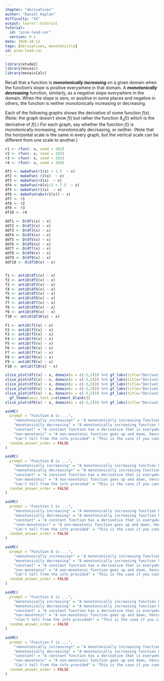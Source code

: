 ```yaml
---
chapter: "derivatives"
author: "Daniel Kaplan"
difficulty: "XX"
output: learnr::tutorial
tutorial:
  id: "pine-lead-car"
  version: 0.1
date: 2020-10-12 
tags: [derivatives, monotonicity]
id: pine-lead-car
---
```


```r
library(etude2)
library(mosaic)
library(mosaicCalc)
```

Recall that a function is ***monotonically increasing*** on a given domain when the function's slope is positive everywhere in that domain. A ***monotonically decreasing*** function, similarly, as a negative slope everywhere in the domain. When the slope is zero, or positive in some places and negative in others, the function is neither monotonically increasing or decreasing.

Each of the following graphs shows the derivative of some function $f(x)$. (Note: the graph doesn't show $f()$ but rather the function $\partial_x f()$ which is the derivative of $f()$.) For each graph, say whether the function $f()$ is monotonically increasing, monotonically decreasing, or neither. (Note that the horizontal scale is the same in every graph, but the vertical scale can be different from one scale to another.)

```r
r1 <- rfun(~ x, seed = 101)
r2 <- rfun(~ x, seed = 102)
r3 <- rfun(~ x, seed = 103)
r4 <- rfun(~ x, seed = 104)

df1 <- makeFun(r1(x) + 1.5  ~ x)
df2 <- makeFun(-r2(x)  ~ x)
df3 <- makeFun(r3(x)  ~ x)
df4 <- makeFun(r4(x)/2 + 7.5  ~ x)
df5 <- makeFun(r1(x)  ~ x)
df6 <- makeFun(abs(r2(x)) ~ x)
df7 <- r1
df8 <- r2
df9 <- r3
df10 <- r4

ddf1 <- D(df1(x) ~ x)
ddf2 <- D(df2(x) ~ x)
ddf3 <- D(df3(x) ~ x)
ddf4 <- D(df4(x) ~ x)
ddf5 <- D(df5(x) ~ x)
ddf6 <- D(df6(x) ~ x)
ddf7 <- D(df7(x) ~ x)
ddf8 <- D(df8(x) ~ x)
ddf9 <- D(df9(x) ~ x)
ddf10 <- D(df10(x) ~ x)


f1 <- antiD(df1(x) ~ x)
f2 <- antiD(df2(x) ~ x)
f3 <- antiD(df3(x) ~ x)
f4 <- antiD(df4(x) ~ x)
f5 <- antiD(df5(x) ~ x)
f6 <- antiD(df6(x) ~ x)
f7 <- antiD(df7(x) ~ x)
f8 <- antiD(df8(x) ~ x)
f9 <- antiD(df9(x) ~ x)
f10 <- antiD(df10(x) ~ x)

F1 <- antiD(f1(x) ~ x)
F2 <- antiD(f2(x) ~ x)
F3 <- antiD(f3(x) ~ x)
F4 <- antiD(f4(x) ~ x)
F5 <- antiD(f5(x) ~ x)
F6 <- antiD(f6(x) ~ x)
F7 <- antiD(f7(x) ~ x)
F8 <- antiD(f8(x) ~ x)
F9 <- antiD(f9(x) ~ x)
F10 <- antiD(f10(x) ~ x)
```


```r
slice_plot(df1(x) ~ x, domain(x = c(-5,5))) %>% gf_labs(title="Derivative of function A", y="df(x)")
slice_plot(df2(x) ~ x, domain(x = c(-5,5))) %>% gf_labs(title="Derivative of function B", y="df(x)")
slice_plot(df3(x) ~ x, domain(x = c(-5,5))) %>% gf_labs(title="Derivative of function C", y="df(x)")
slice_plot(df4(x) ~ x, domain(x = c(-5,5))) %>% gf_labs(title="Derivative of function D", y="df(x)")
slice_plot(df5(x) ~ x, domain(x = c(-5,5))) %>% gf_labs(title="Derivative of function E", y="df(x)") %>%
  gf_theme(axis.text.y=element_blank())
slice_plot(df6(x) ~ x, domain(x = c(-5,5))) %>% gf_labs(title="Derivative of function F", y="df(x)")
```

```r
askMC(
  prompt = "Function A is ...",
    "+monotonically increasing+" = "A monotonically increasing function has a function that is everywhere $> 0$",
    "monotonically decreasing" = "A monotonically increasing function has a function that is everywhere $> 0$",
    "constant" = "A constant function has a derivative that is everywhere 0.",
    "non-monotonic" = "A non-monotonic function goes up and down, hence the derivative is positive in some places and negative in others.",
    "Can't tell from the info provided" = "This is the case if you cannot tell if the derivative is positive or negative.", 
  random_answer_order = FALSE
)
```


```r
askMC(
  prompt = "Function B is ...",
    "monotonically increasing" = "A monotonically increasing function has a function that is everywhere $> 0$",
    "+monotonically decreasing+" = "A monotonically increasing function has a function that is everywhere $> 0$",
    "constant" = "A constant function has a derivative that is everywhere 0.",
    "non-monotonic" = "A non-monotonic function goes up and down, hence the derivative is positive in some places and negative in others.",
    "Can't tell from the info provided" = "This is the case if you cannot tell if the derivative is positive or negative.",
  random_answer_order = FALSE
)
```
```r
askMC(
  prompt = "Function C is ...",
    "monotonically increasing" = "A monotonically increasing function has a function that is everywhere $> 0$",
    "monotonically decreasing" = "A monotonically increasing function has a function that is everywhere $> 0$",
    "constant" = "A constant function has a derivative that is everywhere 0.",
    "+non-monotonic+" = "A non-monotonic function goes up and down, hence the derivative is positive in some places and negative in others.",
    "Can't tell from the info provided" = "This is the case if you cannot tell if the derivative is positive or negative.", 
  random_answer_order = FALSE
)
```
```r
askMC(
  prompt = "Function D is ...",
    "+monotonically increasing+" = "A monotonically increasing function has a function that is everywhere $> 0$",
    "monotonically decreasing" = "A monotonically increasing function has a function that is everywhere $> 0$",
    "constant" = "A constant function has a derivative that is everywhere 0.",
    "non-monotonic" = "A non-monotonic function goes up and down, hence the derivative is positive in some places and negative in others.",
    "Can't tell from the info provided" = "This is the case if you cannot tell if the derivative is positive or negative.", 
  random_answer_order = FALSE
)
```
```r
askMC(
  prompt = "Function E is ...",
    "monotonically increasing" = "A monotonically increasing function has a function that is everywhere $> 0$",
    "monotonically decreasing" = "A monotonically increasing function has a function that is everywhere $> 0$",
    "constant" = "A constant function has a derivative that is everywhere 0.",
    "non-monotonic" = "A non-monotonic function goes up and down, hence the derivative is positive in some places and negative in others.",
    "+Can't tell from the info provided+" = "This is the case if you cannot tell if the derivative is positive or negative.", 
  random_answer_order = FALSE
)
```
```r
askMC(
  prompt = "Function F is ...",
    "+monotonically increasing+" = "A monotonically increasing function has a function that is everywhere $> 0$",
    "monotonically decreasing" = "A monotonically increasing function has a function that is everywhere $> 0$",
    "constant" = "A constant function has a derivative that is everywhere 0.",
    "non-monotonic" = "A non-monotonic function goes up and down, hence the derivative is positive in some places and negative in others.",
    "Can't tell from the info provided" = "This is the case if you cannot tell if the derivative is positive or negative.", 
  random_answer_order = FALSE
)
```
